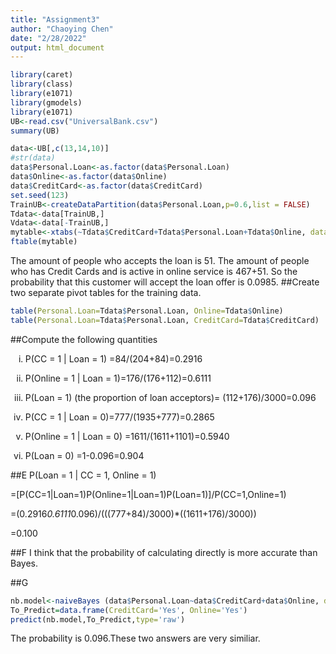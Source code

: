 ```yaml
---
title: "Assignment3"
author: "Chaoying Chen"
date: "2/28/2022"
output: html_document
---
```


```r
library(caret)
library(class)
library(e1071)
library(gmodels)
library(e1071)
UB<-read.csv("UniversalBank.csv")
summary(UB)
```

```r
data<-UB[,c(13,14,10)]
#str(data)
data$Personal.Loan<-as.factor(data$Personal.Loan)
data$Online<-as.factor(data$Online)
data$CreditCard<-as.factor(data$CreditCard)
set.seed(123)
TrainUB<-createDataPartition(data$Personal.Loan,p=0.6,list = FALSE)
Tdata<-data[TrainUB,]
Vdata<-data[-TrainUB,]
mytable<-xtabs(~Tdata$CreditCard+Tdata$Personal.Loan+Tdata$Online, data=Tdata) 
ftable(mytable)  
```
The amount of people who accepts the loan is 51. The amount of people who has Credit Cards and is active in online service is 467+51. So the  probability that this customer will accept the loan offer is 0.0985.
##Create two separate pivot tables for the training data. 
```r
table(Personal.Loan=Tdata$Personal.Loan, Online=Tdata$Online)
table(Personal.Loan=Tdata$Personal.Loan, CreditCard=Tdata$CreditCard)
```
##Compute the following quantities 

i. P(CC = 1 | Loan = 1) =84/(204+84)=0.2916

ii. P(Online = 1 | Loan = 1)=176/(176+112)=0.6111

iii. P(Loan = 1) (the proportion of loan acceptors)= (112+176)/3000=0.096

iv. P(CC = 1 | Loan = 0)=777/(1935+777)=0.2865 

v. P(Online = 1 | Loan = 0) =1611/(1611+1101)=0.5940

vi. P(Loan = 0) =1-0.096=0.904

##E
P(Loan = 1 | CC = 1, Online = 1)

=[P(CC=1|Loan=1)P(Online=1|Loan=1)P(Loan=1)]/P(CC=1,Online=1)

=(0.2916*0.6111*0.096)/(((777+84)/3000)*((1611+176)/3000))

=0.100

##F
I think that the probability of calculating directly is more accurate than Bayes.

##G
```r
nb.model<-naiveBayes (data$Personal.Loan~data$CreditCard+data$Online, data=Tdata) 
To_Predict=data.frame(CreditCard='Yes', Online='Yes') 
predict(nb.model,To_Predict,type='raw')
```
The probability is 0.096.These two answers are very similiar.